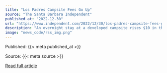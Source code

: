 ```yaml
---
title: "Los Padres Campsite Fees Go Up"
source: "The Santa Barbara Independent"
published_at: "2022-12-30"
url: "https://www.independent.com/2022/12/30/los-padres-campsite-fees-go-up/"
description: "An overnight stay at a developed campsite rises $10 in the new year.The post Los Padres Campsite Fees Go Up appeared first on The Santa Barbara Independent."
image: "news_code/rss_img.png"
---
```



  Published: {{< meta published_at >}}
  

  Source: {{< meta source >}}
  

  [Read full article]({{< meta url >}})
  

